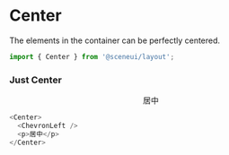 # Center

The elements in the container can be perfectly centered.

```js
import { Center } from '@sceneui/layout';
```

### Just Center

<div>
  <Center>
    <ChevronLeft />
    <p>居中</p>
  </Center>
</div>

```js
<Center>
  <ChevronLeft />
  <p>居中</p>
</Center>
```
